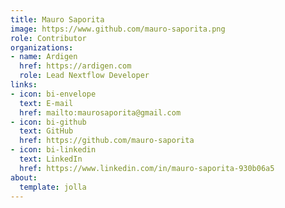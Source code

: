```yaml
---
title: Mauro Saporita
image: https://www.github.com/mauro-saporita.png
role: Contributor
organizations:
- name: Ardigen
  href: https://ardigen.com
  role: Lead Nextflow Developer
links:
- icon: bi-envelope
  text: E-mail
  href: mailto:maurosaporita@gmail.com
- icon: bi-github
  text: GitHub
  href: https://github.com/mauro-saporita
- icon: bi-linkedin
  text: LinkedIn
  href: https://www.linkedin.com/in/mauro-saporita-930b06a5
about:
  template: jolla
---
```


